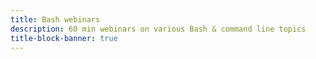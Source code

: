 ```yaml
---
title: Bash webinars
description: 60 min webinars on various Bash & command line topics
title-block-banner: true
---
```


